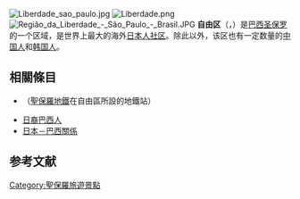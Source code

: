 {{coord|23.5677777878|S|46.6294444544|W|source:ukwiki_region:BR-SP_type:city|format=dms|display=title}}
[[File:Liberdade_sao_paulo.jpg|thumb]]
[[File:Liberdade.png|thumb]]
[[File:Região_da_Liberdade_-_São_Paulo_-_Brasil.JPG|thumb]]
'''自由区'''（{{lang-pt|Liberdade}}，{{lang-ja|リベルダーデ}}）是[[巴西|巴西]][[圣保罗_(巴西)|圣保罗]]的一个区域，是世界上最大的海外[[日本街|日本人社区]]。除此以外，该区也有一定数量的[[中国人|中国人]]和[[韩国人|韩国人]]。

==相關條目==
*{{Link-pt|自由站 (聖保羅地鐵)|Estação Liberdade|自由站}}（[[聖保羅地鐵|聖保羅地鐵]]在自由區所設的地鐵站）
*[[日裔巴西人|日裔巴西人]]
*[[日本－巴西關係|日本－巴西關係]]

==参考文献==
{{reflist}}
{{Commonscat|Liberdade (São Paulo)|position=left}}
{{Popular visitor attractions in São Paulo}}

[[Category:聖保羅旅遊景點|Category:聖保羅旅遊景點]]